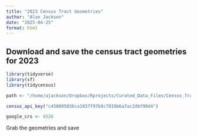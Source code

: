 ```yaml
---
title: "2023 Census Tract Geometries"
author: "Alan Jackson"
date: "2025-04-25"
format: html
---
```


##    Download and save the census tract geometries for 2023

```r

library(tidyverse)
library(sf)
library(tidycensus)

path <- "/home/ajackson/Dropbox/Rprojects/Curated_Data_Files/Census_Tracts_2023"

census_api_key("c458095036ca1037f97b9c7019b6a7ac2dbf90d4")

google_crs <- 4326

```

Grab the geometries and save

```r

```




